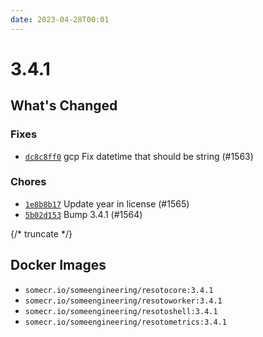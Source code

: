 ```yaml
---
date: 2023-04-28T00:01
---
```


# 3.4.1

## What's Changed

### Fixes

- [`dc8c8ff0`](https://github.com/someengineering/resoto/commit/dc8c8ff0) <span class="badge badge--secondary">gcp</span> Fix datetime that should be string (#1563)

### Chores

- [`1e8b8b17`](https://github.com/someengineering/resoto/commit/1e8b8b17) Update year in license (#1565)
- [`5b02d153`](https://github.com/someengineering/resoto/commit/5b02d153) Bump 3.4.1 (#1564)

{/* truncate */}

## Docker Images

- `somecr.io/someengineering/resotocore:3.4.1`
- `somecr.io/someengineering/resotoworker:3.4.1`
- `somecr.io/someengineering/resotoshell:3.4.1`
- `somecr.io/someengineering/resotometrics:3.4.1`
